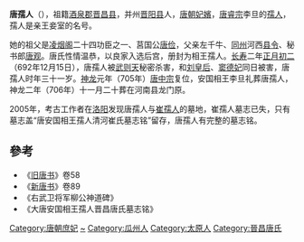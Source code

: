 {{東亞女性歷史人物
|名稱 =唐孺人
|身份 =
|國家 =
|屆數 =
|最高職務 =
|前任 = 
|繼任 = 
|畫像=
|說明=
|姓=[[唐姓|唐]]
|名=
|姓名=
|字=
|官職 =
|封爵 =
|职业 =
|位號=[[孺人|孺人]]
|位階
|御稱號 =<!--日本皇族之稱號-->
|宮號1 =<!--日本皇族之宮號-->
|宮號2 =<!--朝鮮王族之宮號-->
|封地 =
|神號 =
|尊號 =
|族裔 = 
|旗籍 =<!--清朝旗人專用-->
|氏族 =
|府邸 =
|世系 = 
|初名 =
|乳名 =<!--日本、朝鮮、琉球以外人物用-->
|幼名 =<!--日本人用-->
|兒名 =<!--朝鮮人用-->
|童名 =<!--琉球人用-->
|小字=
|號=
|法號=
|院號=
|其他名號=
|出生年=672年
|出生地=
|婚年=
|逝世年=692年
|逝世地=
|諡號=
|墳墓=
|父親=唐观
|嫡母=
|母親=
|夫=[[唐睿宗|唐睿宗]]李旦
|婚姻名份=
|夫之父=[[唐高宗|唐高宗]]
|夫之母=[[武则天|武则天]]
|夫之嫡母=
|兄弟=
|姊妹=
|嫡兄弟=
|嫡姊妹=
|庶兄弟=
|庶姊妹=
|同胞兄弟=
|同胞姊妹=
|異母兄弟=
|異母姊妹=
|異父兄弟=
|異父姊妹=
|繼兄弟=
|繼姊妹=
|子=
|女=
|養子=
|養女=
|繼女=
|其他親屬 =祖父：[[唐俭|唐俭]]
|經歷 = 
|著作 =
|注釋=
}}
'''唐孺人'''（{{bd|662年||692年|12月15日|}}），祖籍[[酒泉郡|酒泉郡]][[晋昌县_(唐朝)|晋昌县]]，并州[[晋阳县|晋阳县]]人，[[唐朝|唐朝]][[妃嬪|妃嬪]]，[[唐睿宗|唐睿宗]]李旦的[[孺人|孺人]]，孺人是亲王妾室的名号。

她的祖父是[[凌烟阁|凌烟阁]]二十四功臣之一、莒国公[[唐俭|唐俭]]，父亲左千牛、[[同州|同州]]河西[[县令|县令]]、秘书郎[[唐观|唐观]]。唐氏性情温恭，以良家入选后宫，册封为相王孺人。[[长寿_(武周)|长寿]]二年[[正月初二|正月初二]]（692年12月15日），唐孺人被[[武则天|武则天]]秘密杀害，和[[肅明皇后|刘皇后]]、[[窦德妃|窦德妃]]同日被害，唐孺人时年三十一岁。[[神龙_(年号)|神龙]]元年（705年）[[唐中宗|唐中宗]]复位，安国相王李旦礼葬唐孺人，神龙二年（706年）十一月二十葬在河南县龙门原。

2005年，考古工作者在[[洛阳|洛阳]]发现唐孺人与[[崔孺人|崔孺人]]的墓地，崔孺人墓志已失，只有墓志盖“唐安国相王孺人清河崔氏墓志铭”留存，唐孺人有完整的墓志铭。

==參考==
*《[[旧唐书|旧唐书]]》卷58
*《[[新唐书|新唐书]]》卷89
*《右武卫将军柳公神道碑》
*《大唐安国相王孺人晋昌唐氏墓志铭》
{{DEFAULTSORT:T唐}}
[[Category:唐朝庶妃|Category:唐朝庶妃]]
[[Category:唐姓|~]]
[[Category:瓜州人|Category:瓜州人]]
[[Category:太原人|Category:太原人]]
[[Category:晉昌唐氏|Category:晉昌唐氏]]